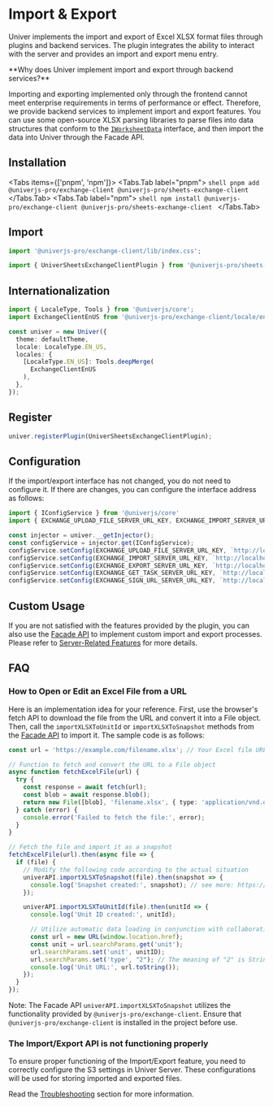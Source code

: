 
# Import & Export

<BadgeGroup values={[UniverTypes.SHEET]} value={UniverTypes.SHEET} />

<BusinessPlanNotice />

<ServerNotice />

Univer implements the import and export of Excel XLSX format files through plugins and backend services. The plugin integrates the ability to interact with the server and provides an import and export menu entry.

<Callout type="warning" emoji="❓">
  **Why does Univer implement import and export through backend services?**

  Importing and exporting implemented only through the frontend cannot meet enterprise requirements in terms of performance or effect. Therefore, we provide backend services to implement import and export features. You can use some open-source XLSX parsing libraries to parse files into data structures that conform to the [`IWorksheetData`](/typedoc/@univerjs/core/interfaces/IWorksheetData) interface, and then import the data into Univer through the Facade API.
</Callout>

## Installation

<Tabs items={['pnpm', 'npm']}>
  <Tabs.Tab label="pnpm">
    ```shell
    pnpm add @univerjs-pro/exchange-client @univerjs-pro/sheets-exchange-client
    ```
  </Tabs.Tab>
  <Tabs.Tab label="npm">
    ```shell
    npm install @univerjs-pro/exchange-client @univerjs-pro/sheets-exchange-client
    ```
  </Tabs.Tab>
</Tabs>

## Import

```typescript
import '@univerjs-pro/exchange-client/lib/index.css';

import { UniverSheetsExchangeClientPlugin } from '@univerjs-pro/sheets-exchange-client';
```

## Internationalization

```typescript
import { LocaleType, Tools } from '@univerjs/core';
import ExchangeClientEnUS from '@univerjs-pro/exchange-client/locale/en-US';

const univer = new Univer({
  theme: defaultTheme,
  locale: LocaleType.EN_US,
  locales: {
    [LocaleType.EN_US]: Tools.deepMerge(
      ExchangeClientEnUS
    ),
  },
});
```

## Register

```typescript
univer.registerPlugin(UniverSheetsExchangeClientPlugin);
```

## Configuration <a id="configuration"></a>

If the import/export interface has not changed, you do not need to configure it. If there are changes, you can configure the interface address as follows:

```typescript
import { IConfigService } from '@univerjs/core'
import { EXCHANGE_UPLOAD_FILE_SERVER_URL_KEY, EXCHANGE_IMPORT_SERVER_URL_KEY, EXCHANGE_EXPORT_SERVER_URL_KEY, EXCHANGE_GET_TASK_SERVER_URL_KEY, EXCHANGE_SIGN_URL_SERVER_URL_KEY } from '@univerjs-pro/exchange-client';

const injector = univer.__getInjector();
const configService = injector.get(IConfigService);
configService.setConfig(EXCHANGE_UPLOAD_FILE_SERVER_URL_KEY, `http://localhost:3010/universer-api/stream/file/upload`);
configService.setConfig(EXCHANGE_IMPORT_SERVER_URL_KEY, `http://localhost:3010/universer-api/exchange/{type}/import`);
configService.setConfig(EXCHANGE_EXPORT_SERVER_URL_KEY, `http://localhost:3010/universer-api/exchange/{type}/export`);
configService.setConfig(EXCHANGE_GET_TASK_SERVER_URL_KEY, `http://localhost:3010/universer-api/exchange/task/{taskID}`);
configService.setConfig(EXCHANGE_SIGN_URL_SERVER_URL_KEY, `http://localhost:3010/universer-api/file/{fileID}/sign-url`);
```

## Custom Usage

If you are not satisfied with the features provided by the plugin, you can also use the [Facade API](/guides/sheet/facade/facade#use-with-the-univer-server) to implement custom import and export processes. Please refer to [Server-Related Features](/guides/sheet/facade/sheet-api#server-related-features) for more details.

## FAQ

### How to Open or Edit an Excel File from a URL

Here is an implementation idea for your reference. First, use the browser's fetch API to download the file from the URL and convert it into a File object. Then, call the `importXLSXToUnitId` or `importXLSXToSnapshot` methods from the [Facade API](/guides/sheet/facade/facade#use-with-the-univer-server) to import it. The sample code is as follows:

```typescript
const url = 'https://example.com/filename.xlsx'; // Your Excel file URL

// Function to fetch and convert the URL to a File object
async function fetchExcelFile(url) {
  try {
    const response = await fetch(url);
    const blob = await response.blob();
    return new File([blob], 'filename.xlsx', { type: 'application/vnd.openxmlformats-officedocument.spreadsheetml.sheet' });
  } catch (error) {
    console.error('Failed to fetch the file:', error);
  }
}

// Fetch the file and import it as a snapshot
fetchExcelFile(url).then(async file => {
  if (file) {
    // Modify the following code according to the actual situation
    univerAPI.importXLSXToSnapshot(file).then(snapshot => {
      console.log('Snapshot created:', snapshot); // see more: https://univer.ai/guides/sheet/getting-started/cell-data
    });

    univerAPI.importXLSXToUnitId(file).then(unitId => {
      console.log('Unit ID created:', unitId);

      // Utilize automatic data loading in conjunction with collaborative editing. https://univer.ai/guides/sheet/features/collaboration#automatically-load-data
      const url = new URL(window.location.href);
      const unit = url.searchParams.get('unit');
      url.searchParams.set('unit', unitID);
      url.searchParams.set('type', "2"); // The meaning of "2" is String(UniverInstanceType.UNIVER_SHEET)
      console.log('Unit URL:', url.toString());
    });
  }
});
```

Note: The Facade API `univerAPI.importXLSXToSnapshot` utilizes the functionality provided by `@univerjs-pro/exchange-client`. Ensure that `@univerjs-pro/exchange-client` is installed in the project before use.

### The Import/Export API is not functioning properly <a id="import-export-error" />

To ensure proper functioning of the Import/Export feature, you need to correctly configure the S3 settings in Univer Server. These configurations will be used for storing imported and exported files.

Read the [Troubleshooting](/guides/sheet/server/docker#import-export-error) section for more information.